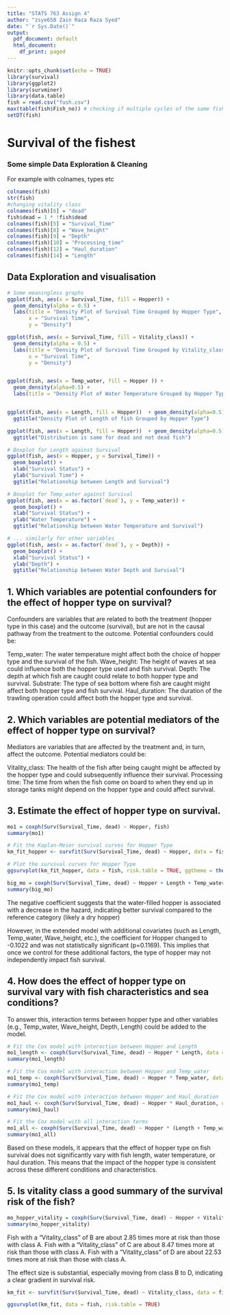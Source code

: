 ---
title: "STATS 763 Assign 4"
author: "zsye658 Zain Raza Raza Syed"
date: "`r Sys.Date()`"
output:
  pdf_document: default
  html_document:
    df_print: paged
---

```{r setup, include=FALSE}
knitr::opts_chunk$set(echo = TRUE)
library(survival)
library(ggplot2)
library(survminer)
library(data.table)
fish = read.csv("fush.csv")
max(table(fish$Fish_no)) # checking if multiple cycles of the same fish in each stage of their life
setDT(fish)

```

# Survival of the fishest

### Some simple Data Exploration & Cleaning

For example with colnames, types etc

```{r cars}
colnames(fish)
str(fish)
#changing vitality class
colnames(fish)[6] = "dead"
fish$dead = 1 * !fish$dead 
colnames(fish)[5] = "Survival_Time"
colnames(fish)[8] = "Wave_height"
colnames(fish)[9] = "Depth"
colnames(fish)[10] = "Processing_time"
colnames(fish)[12] = "Haul_duration"
colnames(fish)[14] = "Length"

```

## Data Exploration and visualisation

```{r}


# Some meaningless graphs 
ggplot(fish, aes(x = Survival_Time, fill = Hopper)) + 
  geom_density(alpha = 0.5) + 
  labs(title = "Density Plot of Survival Time Grouped by Hopper Type",
       x = "Survival Time",
       y = "Density")

ggplot(fish, aes(x = Survival_Time, fill = Vitality_class)) +
  geom_density(alpha = 0.5) +
  labs(title = "Density Plot of Survival Time Grouped by Vitality_class",
       x = "Survival Time",
       y = "Density")


ggplot(fish, aes(x = Temp_water, fill = Hopper )) + 
  geom_density(alpha=0.5) + 
  labs(title = "Density Plot of Water Temperature Grouped by Hopper Type")


ggplot(fish, aes(x = Length, fill = Hopper))  + geom_density(alpha=0.5) + 
  ggtitle("Density Plot of Length of fish Grouped by Hopper Type")

ggplot(fish, aes(x = Length, fill = Hopper))  + geom_density(alpha=0.5) + facet_wrap(~dead)
  ggtitle("Distribution is same for dead and not dead fish")

# Boxplot for Length against Survival
ggplot(fish, aes(x = Hopper, y = Survival_Time)) +
  geom_boxplot() +
  xlab("Survival Status") +
  ylab("Survival Time") +
  ggtitle("Relationship between Length and Survival")

# Boxplot for Temp_water against Survival
ggplot(fish, aes(x = as.factor(`dead`), y = Temp_water)) +
  geom_boxplot() +
  xlab("Survival Status") +
  ylab("Water Temperature") +
  ggtitle("Relationship between Water Temperature and Survival")

# ... similarly for other variables
ggplot(fish, aes(x = as.factor(`dead`), y = Depth)) +
  geom_boxplot() +
  xlab("Survival Status") +
  ylab("Depth") +
  ggtitle("Relationship between Water Depth and Survival")


```


## 1. Which variables are potential confounders for the effect of hopper type on survival?

Confounders are variables that are related to both the treatment (hopper type in this case) and the outcome (survival), but are not in the causal pathway from the treatment to the outcome. Potential confounders could be:

Temp_water: The water temperature might affect both the choice of hopper type and the survival of the fish.
Wave_height: The height of waves at sea could influence both the hopper type used and fish survival.
Depth: The depth at which fish are caught could relate to both hopper type and survival.
Substrate: The type of sea bottom where fish are caught might affect both hopper type and fish survival.
Haul_duration: The duration of the trawling operation could affect both the hopper type and survival.


## 2. Which variables are potential mediators of the effect of hopper type on survival?

Mediators are variables that are affected by the treatment and, in turn, affect the outcome. Potential mediators could be:

Vitality_class: The health of the fish after being caught might be affected by the hopper type and could subsequently influence their survival.
Processing time: The time from when the fish come on board to when they end up in storage tanks might depend on the hopper type and could affect survival.

## 3. Estimate the effect of hopper type on survival.


```{r}

mo1 = coxph(Surv(Survival_Time, dead) ~ Hopper, fish)
summary(mo1)

```

```{r , fig.height=7}
# Fit the Kaplan-Meier survival curves for Hopper Type
km_fit_hopper <- survfit(Surv(Survival_Time, dead) ~ Hopper, data = fish)

# Plot the survival curves for Hopper Type
ggsurvplot(km_fit_hopper, data = fish, risk.table = TRUE, ggtheme = theme_minimal())

```


```{r}
big_mo = coxph(Surv(Survival_Time, dead) ~ Hopper + Length + Temp_water + Wave_height + Depth + Substrate + Haul_duration + Vitality_class + Processing_time, fish)
summary(big_mo)

```

The negative coefficient suggests that the water-filled hopper is associated with a decrease in the hazard, indicating better survival compared to the reference category (likely a dry hopper)

However, in the extended model with additional covariates (such as Length, Temp_water, Wave_height, etc.), the coefficient for Hopper changed to -0.1022 and was not statistically significant (p=0.1169). This implies that once we control for these additional factors, the type of hopper may not independently impact fish survival.



## 4. How does the effect of hopper type on survival vary with fish characteristics and sea conditions?

To answer this, interaction terms between hopper type and other variables (e.g., Temp_water, Wave_height, Depth, Length) could be added to the model.

```{r}
# Fit the Cox model with interaction between Hopper and Length
mo1_length <- coxph(Surv(Survival_Time, dead) ~ Hopper * Length, data = fish)
summary(mo1_length)

```
```{r}
# Fit the Cox model with interaction between Hopper and Temp_water
mo1_temp <- coxph(Surv(Survival_Time, dead) ~ Hopper * Temp_water, data = fish)
summary(mo1_temp)

```

```{r}
# Fit the Cox model with interaction between Hopper and Haul_duration
mo1_haul <- coxph(Surv(Survival_Time, dead) ~ Hopper * Haul_duration, data = fish)
summary(mo1_haul)

```

```{r}

# Fit the Cox model with all interaction terms
mo1_all <- coxph(Surv(Survival_Time, dead) ~ Hopper * (Length + Temp_water + Haul_duration), data = fish)
summary(mo1_all)

```
Based on these models, it appears that the effect of hopper type on fish survival does not significantly vary with fish length, water temperature, or haul duration. This means that the impact of the hopper type is consistent across these different conditions and characteristics.



## 5. Is vitality class a good summary of the survival risk of the fish?


```{r}

mo_hopper_vitality = coxph(Surv(Survival_Time, dead) ~ Hopper + Vitality_class, fish)
summary(mo_hopper_vitality)

```
Fish with a "Vitality_class" of B are about 2.85 times more at risk than those with class A.
Fish with a "Vitality_class" of C are about 8.47 times more at risk than those with class A.
Fish with a "Vitality_class" of D are about 22.53 times more at risk than those with class A.

The effect size is substantial, especially moving from class B to D, indicating a clear gradient in survival risk.

```{r,  fig.height=10}
km_fit <- survfit(Surv(Survival_Time, dead) ~ Vitality_class, data = fish)

ggsurvplot(km_fit, data = fish, risk.table = TRUE)

```


